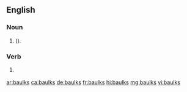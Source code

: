 ==English==

===Noun===
{{head|en|noun plural form}}

# {{lb|en|British}} {{plural of|baulk|lang=en|nodot=1}} ({{alternative spelling of|balks|lang=en|nocap=1|nodot=1}}).

===Verb===
{{head|en|verb form}}

# {{lb|en|British}} {{en-third-person singular of|baulk}} {{alternative spelling of|balks|lang=en}}

[[ar:baulks]]
[[ca:baulks]]
[[de:baulks]]
[[fr:baulks]]
[[hi:baulks]]
[[mg:baulks]]
[[vi:baulks]]